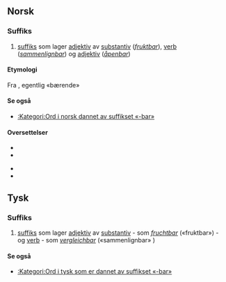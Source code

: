 {{se også|bar|bär|Bär}}
==Norsk==
===Suffiks===
{{no-suff}}

# [[suffiks]] som lager [[adjektiv]] av [[substantiv]] (''[[fruktbar]]''), [[verb]] (''[[sammenlignbar]]'') og [[adjektiv]] (''[[åpenbar]]'')

====Etymologi====
Fra {{opphav|nedertysk}}, egentlig «bærende»

====Se også====
*[[:Kategori:Ord i norsk dannet av suffikset «-bar»]]

====Oversettelser====
{{overs-topp|suffisk som lager adjektiv av substantiv, verb eller adjektiv}}
*{{overs|en|-able}}
*{{overs|fr|-able}}
{{overs-midt}}
*{{overs|sv|-bar}}
*{{overs|de|-bar}}
{{overs-bunn}}

==Tysk==
===Suffiks===
{{infl|de|suffiks}}

# [[suffiks]] som lager [[adjektiv]] av [[substantiv]] - som ''[[fruchtbar]]'' («fruktbar») - og [[verb]] - som ''[[vergleichbar]]'' («sammenlignbar» )

====Se også====
*[[:Kategori:Ord i tysk som er dannet av suffikset «-bar»]]
